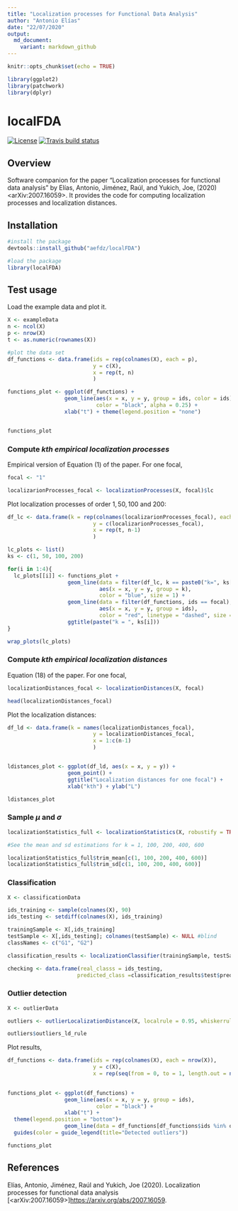 ```yaml
---
title: "Localization processes for Functional Data Analysis"
author: "Antonio Elías"
date: "22/07/2020"
output:
  md_document:
    variant: markdown_github
---
```


```r
knitr::opts_chunk$set(echo = TRUE)

library(ggplot2)
library(patchwork)
library(dplyr)
```

localFDA
=======

<!-- badges: start -->
[![License](https://img.shields.io/badge/license-GPL%20v3-blue.svg)](https://www.gnu.org/licenses/gpl-3.0)
[![Travis build status](https://travis-ci.com/aefdz/localFDA.svg?branch=master)](https://travis-ci.com/aefdz/localFDA)
<!-- badges: end -->

## Overview

Software companion for the paper "Localization processes for functional data analysis" by Elías, Antonio, Jiménez, Raúl, and Yukich, Joe, (2020) <arXiv:2007.16059>. It provides the code for computing localization processes and localization distances. 

## Installation 

```r
#install the package
devtools::install_github("aefdz/localFDA")
```

```r
#load the package
library(localFDA)
```

## Test usage
Load the example data and plot it.

```r
X <- exampleData
n <- ncol(X)
p <- nrow(X)
t <- as.numeric(rownames(X))

#plot the data set
df_functions <- data.frame(ids = rep(colnames(X), each = p),
                           y = c(X),
                           x = rep(t, n)
                           )

functions_plot <- ggplot(df_functions) + 
                  geom_line(aes(x = x, y = y, group = ids, color = ids), 
                            color = "black", alpha = 0.25) + 
                  xlab("t") + theme(legend.position = "none")


functions_plot
```

### Compute *kth empirical localization processes*
Empirical version of Equation (1) of the paper. For one focal,

```r
focal <- "1"

localizarionProcesses_focal <- localizationProcesses(X, focal)$lc
```

Plot localization processes of order $1, 50, 100$ and $200$:

```r
df_lc <- data.frame(k = rep(colnames(localizarionProcesses_focal), each = p),
                           y = c(localizarionProcesses_focal),
                           x = rep(t, n-1)
                           )

lc_plots <- list()
ks <- c(1, 50, 100, 200)

for(i in 1:4){
  lc_plots[[i]] <- functions_plot + 
                   geom_line(data = filter(df_lc, k == paste0("k=", ks[i])), 
                             aes(x = x, y = y, group = k), 
                             color = "blue", size = 1) +
                   geom_line(data = filter(df_functions, ids == focal), 
                             aes(x = x, y = y, group = ids), 
                             color = "red", linetype = "dashed", size = 1)+
                   ggtitle(paste("k = ", ks[i]))
}

wrap_plots(lc_plots)

```

### Compute *kth empirical localization distances*
Equation (18) of the paper. For one focal,

```r
localizationDistances_focal <- localizationDistances(X, focal)

head(localizationDistances_focal)
```

Plot the localization distances:

```r
df_ld <- data.frame(k = names(localizationDistances_focal),
                           y = localizationDistances_focal,
                           x = 1:c(n-1)
                           )


ldistances_plot <- ggplot(df_ld, aes(x = x, y = y)) + 
                   geom_point() + 
                   ggtitle("Localization distances for one focal") + 
                   xlab("kth") + ylab("L")

ldistances_plot
```

### Sample $\mu$ and $\sigma$ 

```r
localizationStatistics_full <- localizationStatistics(X, robustify = TRUE)

#See the mean and sd estimations for k = 1, 100, 200, 400, 600

localizationStatistics_full$trim_mean[c(1, 100, 200, 400, 600)]
localizationStatistics_full$trim_sd[c(1, 100, 200, 400, 600)]
```

### Classification

```r
X <- classificationData

ids_training <- sample(colnames(X), 90)
ids_testing <- setdiff(colnames(X), ids_training)

trainingSample <- X[,ids_training]
testSample <- X[,ids_testing]; colnames(testSample) <- NULL #blind 
classNames <- c("G1", "G2")

classification_results <- localizationClassifier(trainingSample, testSample, classNames, k_opt = 3)

checking <- data.frame(real_classs = ids_testing, 
                      predicted_class =classification_results$test$predicted_class)
```

### Outlier detection

```r
X <- outlierData

outliers <- outlierLocalizationDistance(X, localrule = 0.95, whiskerrule = 1.5)

outliers$outliers_ld_rule
```

Plot results,

```r
df_functions <- data.frame(ids = rep(colnames(X), each = nrow(X)),
                           y = c(X),
                           x = rep(seq(from = 0, to = 1, length.out = nrow(X)), ncol(X)))
                           

functions_plot <- ggplot(df_functions) + 
                  geom_line(aes(x = x, y = y, group = ids), 
                            color = "black") + 
                  xlab("t") + 
  theme(legend.position = "bottom")+
                  geom_line(data = df_functions[df_functions$ids %in% outliers$outliers_ld_rule,], aes(x = x, y = y, group = ids, color = ids), size = 1) +
  guides(color = guide_legend(title="Detected outliers"))

functions_plot 

```

## References

Elías, Antonio, Jiménez, Raúl and Yukich, Joe (2020). Localization processes for functional data analysis [<arXiv:2007.16059>]<https://arxiv.org/abs/2007.16059>.

